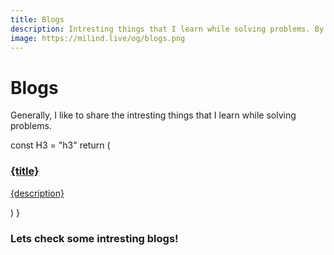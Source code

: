 ```yaml
---
title: Blogs
description: Intresting things that I learn while solving problems. By Milind Mishra.
image: https://milind.live/og/blogs.png
---
```


# Blogs

Generally, I like to share the intresting things that I learn while solving problems.

  const H3 = "h3"
  return (
    <a className="insite-card block font-semibold" href={url} target="_blank">
      <H3>{title}</H3>
      <p>{description}</p>
    </a>
  )
}

### Lets check some intresting blogs!

<div
  style={{
    display: "flex",
    gap: "1rem",
    flexWrap: "wrap",
    marginTop: "1.25rem",
  }}
>
  <Insite
    title="Hashnode Blogs"
    url="https://blog.milind.live"
    description="Full time job hinders quality content."
  />
</div>
